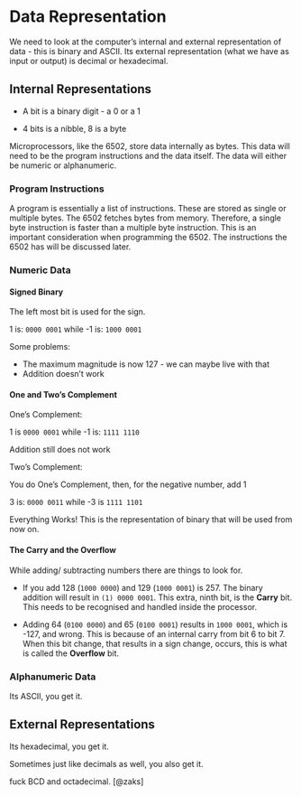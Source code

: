 # Data Representation {#bin}

We need to look at the computer's internal and external representation of data - this is binary and ASCII. Its external representation (what we have as input or output) is decimal or hexadecimal.

## Internal Representations 

* A bit is a binary digit - a 0 or a 1

* 4 bits is a nibble, 8 is a byte

Microprocessors, like the 6502, store data internally as bytes. This data will need to be the program instructions and the data itself. The data will either be numeric or alphanumeric.

### Program Instructions

A program is essentially a list of instructions. These are stored as single or multiple bytes. The 6502 fetches bytes from memory. Therefore, a single byte instruction is faster than a multiple byte instruction. This is an important consideration when programming the 6502. The instructions the 6502 has will be discussed later.

### Numeric Data

#### Signed Binary {-}

The left most bit is used for the sign. 

1 is: ```0000 0001``` while -1 is: ```1000 0001```

Some problems:

* The maximum magnitude is now 127 - we can maybe live with that
* Addition doesn't work

#### One and Two's Complement {-}

One's Complement:

1 is ```0000 0001``` while -1 is: ```1111 1110```

Addition still does not work

Two's Complement:

You do One's Complement, then, for the negative number, add 1

3 is: ```0000 0011``` while -3 is ```1111 1101```

Everything Works! This is the representation of binary that will be used from now on. 

#### The Carry and the Overflow {-}

While adding/ subtracting numbers there are things to look for.

* If you add 128 (```1000 0000```) and 129 (```1000 0001```) is 257. The binary addition will result in ```(1) 0000 0001```. This extra, ninth bit, is the **Carry** bit. This needs to be recognised and handled inside the processor. 

* Adding 64 (```0100 0000```) and 65 (```0100 0001```) results in ```1000 0001```, which is -127, and wrong. This is because of an internal carry from bit 6 to bit 7. When this bit change, that results in a sign change, occurs, this is what is called the **Overflow** bit.

### Alphanumeric Data

Its ASCII, you get it.

## External Representations

Its hexadecimal, you get it.

Sometimes just like decimals as well, you also get it.

fuck BCD and octadecimal.
[@zaks]

